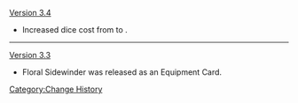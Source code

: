 [[Version 3.4]]
* Increased dice cost from {{TCG Cost|3|Dendro}} to {{TCG Cost|4|Dendro}}.
----
[[Version 3.3]]
* Floral Sidewinder was released as an Equipment Card.
<noinclude>[[Category:Change History]]</noinclude>